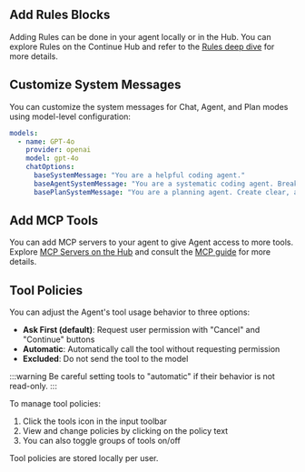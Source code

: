 ## Add Rules Blocks

Adding Rules can be done in your agent locally or in the Hub. You can explore Rules on the Continue Hub and refer to the [Rules deep dive](/customize/deep-dives/rules) for more details.

## Customize System Messages

You can customize the system messages for Chat, Agent, and Plan modes using model-level configuration:

```yaml
models:
  - name: GPT-4o
    provider: openai
    model: gpt-4o
    chatOptions:
      baseSystemMessage: "You are a helpful coding agent."
      baseAgentSystemMessage: "You are a systematic coding agent. Break down problems methodically."
      basePlanSystemMessage: "You are a planning agent. Create clear, actionable steps."
```

## Add MCP Tools

You can add MCP servers to your agent to give Agent access to more tools. Explore [MCP Servers on the Hub](https://hub.continue.dev) and consult the [MCP guide](/customize/deep-dives/mcp) for more details.

## Tool Policies

You can adjust the Agent's tool usage behavior to three options:

- **Ask First (default)**: Request user permission with "Cancel" and "Continue" buttons
- **Automatic**: Automatically call the tool without requesting permission
- **Excluded**: Do not send the tool to the model

:::warning
Be careful setting tools to "automatic" if their behavior is not read-only.
:::

To manage tool policies:

1. Click the tools icon in the input toolbar
2. View and change policies by clicking on the policy text
3. You can also toggle groups of tools on/off

Tool policies are stored locally per user.
